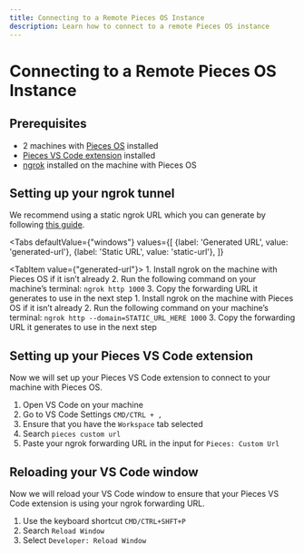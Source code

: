 ```yaml
---
title: Connecting to a Remote Pieces OS Instance
description: Learn how to connect to a remote Pieces OS instance
---
```


# Connecting to a Remote Pieces OS Instance

## Prerequisites

- 2 machines with [Pieces OS](https://docs.pieces.app/installation-getting-started/what-am-i-installing) installed
- [Pieces VS Code extension](https://marketplace.visualstudio.com/items?itemName=piecesapp.pieces) installed
- [ngrok](https://ngrok.com/) installed on the machine with Pieces OS

## Setting up your ngrok tunnel

We recommend using a static ngrok URL which you can generate by following [this guide](https://ngrok.com/blog-post/free-static-domains-ngrok-users).

<Tabs
  defaultValue={"windows"}
  values={[
    {label: 'Generated URL', value: 'generated-url'},
    {label: 'Static URL', value: 'static-url'},
  ]}
>
  <TabItem value={"generated-url"}>
    1. Install ngrok on the machine with Pieces OS if it isn’t already
    2. Run the following command on your machine’s terminal: ```ngrok http 1000```
    3. Copy the forwarding URL it generates to use in the next step
  </TabItem>
  <TabItem value="static-url">
    1. Install ngrok on the machine with Pieces OS if it isn’t already
    2. Run the following command on your machine’s terminal: ```ngrok http --domain=STATIC_URL_HERE 1000```
    3. Copy the forwarding URL it generates to use in the next step
  </TabItem>
</Tabs>

## Setting up your Pieces VS Code extension

Now we will set up your Pieces VS Code extension to connect to your machine with Pieces OS.

1. Open VS Code on your machine
2. Go to VS Code Settings ```CMD/CTRL + ,```
3. Ensure that you have the ```Workspace``` tab selected
4. Search ```pieces custom url```
5. Paste your ngrok forwarding URL in the input for ```Pieces: Custom Url```

## Reloading your VS Code window

Now we will reload your VS Code window to ensure that your Pieces VS Code extension is using your ngrok forwarding URL.

1. Use the keyboard shortcut ```CMD/CTRL+SHFT+P```
2. Search ```Reload Window```
3. Select ```Developer: Reload Window```

